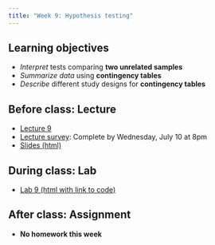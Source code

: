 ```yaml
---
title: "Week 9: Hypothesis testing"
---
```


## Learning objectives

* *Interpret* tests comparing **two unrelated samples**
* *Summarize data* using **contingency tables**
* *Describe* different study designs for **contingency tables** 

## Before class: Lecture 

* [Lecture 9](https://youtu.be/WIHTLYZNhF4){target="_blank"} 
* [Lecture survey](https://forms.gle/jANy1yNXtYo26fTv5){target="_blank"}: Complete by Wednesday, July 10 at 8pm
* [Slides (html)](../slides/BTS510-24-9.qmd){target="_blank"}
    
## During class: Lab

* [Lab 9 (html with link to code)](../lab/BTS510-24-lab9.qmd){target="_blank"}

## After class: Assignment

* **No homework this week**

